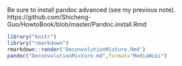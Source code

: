 Be sure to install pandoc advanced (see my previous note).
https://github.com/Shicheng-Guo/HowtoBook/blob/master/Pandoc.install.Rmd
```r
library("knitr")
library("rmarkdown")
rmarkdown::render('DeconvolutionMixture.Rmd')
pandoc("DeconvolutionMixture.md",format="MediaWiki")
```
